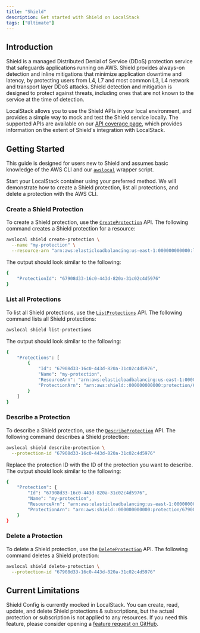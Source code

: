 ```yaml
---
title: "Shield"
description: Get started with Shield on LocalStack
tags: ["Ultimate"]
---
```


## Introduction

Shield is a managed Distributed Denial of Service (DDoS) protection service that safeguards applications running on AWS.
Shield provides always-on detection and inline mitigations that minimize application downtime and latency, by protecting users from L4, L7 and most common L3, L4 network and transport layer DDoS attacks.
Shield detection and mitigation is designed to protect against threats, including ones that are not known to the service at the time of detection.

LocalStack allows you to use the Shield APIs in your local environment, and provides a simple way to mock and test the Shield service locally.
The supported APIs are available on our [API coverage page](), which provides information on the extent of Shield's integration with LocalStack.

## Getting Started

This guide is designed for users new to Shield and assumes basic knowledge of the AWS CLI and our [`awslocal`](https://github.com/localstack/awscli-local) wrapper script.

Start your LocalStack container using your preferred method.
We will demonstrate how to create a Shield protection, list all protections, and delete a protection with the AWS CLI.

### Create a Shield Protection

To create a Shield protection, use the [`CreateProtection`](https://docs.aws.amazon.com/cli/latest/reference/shield/create-protection.html) API.
The following command creates a Shield protection for a resource:

```bash
awslocal shield create-protection \
  --name "my-protection" \
  --resource-arn "arn:aws:elasticloadbalancing:us-east-1:000000000000:loadbalancer/app/my-alb/1234567890"
```

The output should look similar to the following:

```bash
{
    "ProtectionId": "67908d33-16c0-443d-820a-31c02c4d5976"
}
```

### List all Protections

To list all Shield protections, use the [`ListProtections`](https://docs.aws.amazon.com/cli/latest/reference/shield/list-protections.html) API.
The following command lists all Shield protections:

```bash
awslocal shield list-protections
```

The output should look similar to the following:

```bash
{
    "Protections": [
        {
            "Id": "67908d33-16c0-443d-820a-31c02c4d5976",
            "Name": "my-protection",
            "ResourceArn": "arn:aws:elasticloadbalancing:us-east-1:000000000000:loadbalancer/app/my-alb/1234567890",
            "ProtectionArn": "arn:aws:shield::000000000000:protection/67908d33-16c0-443d-820a-31c02c4d5976"
        }
    ]
}
```

### Describe a Protection

To describe a Shield protection, use the [`DescribeProtection`](https://docs.aws.amazon.com/cli/latest/reference/shield/describe-protection.html) API.
The following command describes a Shield protection:

```bash
awslocal shield describe-protection \
  --protection-id "67908d33-16c0-443d-820a-31c02c4d5976"
```

Replace the protection ID with the ID of the protection you want to describe.
The output should look similar to the following:

```bash
{
    "Protection": {
        "Id": "67908d33-16c0-443d-820a-31c02c4d5976",
        "Name": "my-protection",
        "ResourceArn": "arn:aws:elasticloadbalancing:us-east-1:000000000000:loadbalancer/app/my-alb/1234567890",
        "ProtectionArn": "arn:aws:shield::000000000000:protection/67908d33-16c0-443d-820a-31c02c4d5976"
    }
}
```

### Delete a Protection

To delete a Shield protection, use the [`DeleteProtection`](https://docs.aws.amazon.com/cli/latest/reference/shield/delete-protection.html) API.
The following command deletes a Shield protection:

```bash
awslocal shield delete-protection \
  --protection-id "67908d33-16c0-443d-820a-31c02c4d5976"
```

## Current Limitations

Shield Config is currently mocked in LocalStack.
You can create, read, update, and delete Shield protections & subscriptions, but the actual protection or subscription is not applied to any resources.
If you need this feature, please consider opening a [feature request on GitHub](https://github.com/localstack/localstack/issues/new).
